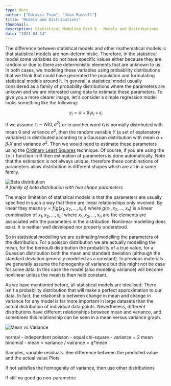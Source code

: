 ```yaml
---
type: docs
author: ["Dataviz Team", "Jean Russell"]
title: "Models and Distributions"
thumbnail: 
description: Statistical Modeling Part 6 - Models and Distributions
date: "2021-04-14"
---  
```



The difference between statistical models and other mathematical models is that statistical models are non-deterministic. Therefore, in the statistical model some variables do not have specific values either because they are random or due to there are deterministic elements that are unknown to us. In both cases, we modeling these variables using probability distributions that we think that could have generated the population and formulating statistical models around it. In general, a statistical model usually considered as a family of probability distributions where the parameters are unkown and we are interested using data to estimate these parameters. To give you a more clearer image, let's consider a simple regression model looks something like the following:  

$$
y_{i} = \alpha + \beta_{1}x_{i} + \epsilon_{i}
$$

If we assume $\epsilon_{i} \sim N(0, \sigma^{2})$ or in another word $\epsilon_{i}$ is normally distributed with mean $0$ and variance $\sigma^{2}$, then the random variable $Y$ (a set of explanatory variables) is distributed according to a Gaussian distribution with mean $\alpha + \beta_{1}X$ and variance $\sigma^{2}$. Then we would need to estimate these parameters using the [Ordinary Least Squares](https://en.wikipedia.org/wiki/Ordinary_least_squares) technique. Of course, if you are using the `lm()` function in R then estimation of parameters is done automatically. Note that the estimation is not always unique, therefore these combinations of parameters allow distribution in different shapes which are all in a same family. 

![Beta distribution](beta.png)  
*A family of beta distribution with two shape parameters*  


The major limitation of statistical models is that the parameters are usually specified in such a way that there are linear relationships only involved. By linear they means $y=f(g(x_{1}, x_{2}, ..., x_{n}))$ where $g(x_{1}, x_{2}, ..., x_{n})$ is a linear combination of $x_{1}, x_{2}, ..., x_{n}$; where $x_{1}, x_{2}, ..., x_{n}$ are the elements are associated with the parameters in the distribution. Nonlinear modelling does exist. It is neither well developed nor properly understood.

So in statistical modelling we are estimating/modelling the parameters of the distribution. For a poisson distribution we are actually modelling the mean, for the bernoulli distribution the probability of a true value, for a Guassian distribution both the mean and standard deviation (although the standard deviation generally modelled as a constant). In previous materials we generally assume the homogenity of variance but this might not be case for some data. In this case the model (also modeling variance) will become nonlinear unless the mean is then held constant.  


As we have mentioned before, all statistical models are idealised. There isn't a probability distribution that will make a perfect approximation to our data. In fact, the relationship between change in mean and change in variance for any model is far more important in large datasets than the actual distribution of individual data points. Nevertheless, different distributions have different relationships between mean and variance, and sometimes this relationship can be seen in a mean versus variance graph.  

![Mean vs Variance](meanVariance.png)



normal - independent
poisson - equal
chi-square - variance = 2 mean
binomial - mean > variance / vairance = q*mean




Samples, variable residuals. See difference between the predicted value and the actual value
Plots


If not satisfies the homogenity of variance, then use other distributions

If still no good go non-parametric





